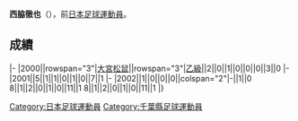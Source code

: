 {{Infobox football biography
|name=西脇徹也
|image=
|fullname=西脇徹也
|birth_date={{Birth date and age|1977|5|22}}
|cityofbirth=[[千葉縣|千葉縣]]
|countryofbirth=[[日本|日本]]
|position=[[中场|中场]]
|currentclub=
|years=2000-2002
|clubs=[[大宮松鼠|大宮松鼠]]
|caps(goals)=
|nationalyears=
|nationalteam=
|nationalcaps(goals)=
}}
'''西脇徹也'''（{{Bd|1977年|5月22日||}}），前[[日本|日本]][[足球|足球]][[運動員|運動員]]。

==成績==
{{Football player club statistics 1|YYN}}
{{Football player club statistics 2|JPN|YYN}}
|-
|2000||rowspan="3"|[[大宮松鼠|大宮松鼠]]||rowspan="3"|[[日本職業足球乙級聯賽|乙級]]||2||0||1||0||0||0||3||0
|-
|2001||5||1||1||0||1||0||7||1
|-
|2002||1||0||0||0||colspan="2"|-||1||0
{{Football player club statistics 3|1|JPN}}8||1||2||0||1||0||11||1
{{Football player club statistics 5}}8||1||2||0||1||0||11||1
|}

{{Japan-sport-bio-stub}}
{{Soccer-player-stub}}
[[Category:日本足球運動員|Category:日本足球運動員]]
[[Category:千葉縣足球運動員|Category:千葉縣足球運動員]]